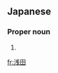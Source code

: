 ==Japanese==
{{ja-kanjitab|あさ|だ}}

===Proper noun===
{{ja-pos|あさだ|proper}}

# {{surname|lang=ja|sort=あさだ}}

[[fr:浅田]]